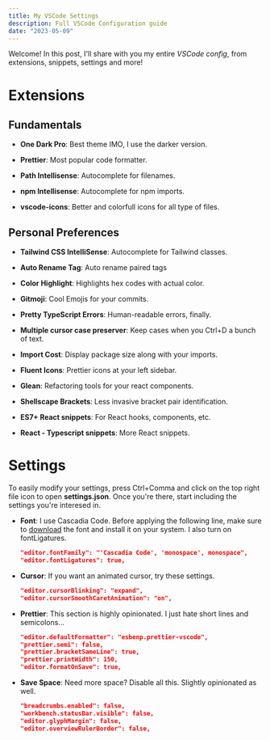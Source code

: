 ```yaml
---
title: My VSCode Settings
description: Full VSCode Configuration guide
date: "2023-05-09"
---
```


Welcome! In this post, I'll share with you my entire _VSCode config_, from extensions, snippets, settings and more!

# Extensions

## Fundamentals

- **One Dark Pro**: Best theme IMO, I use the darker version.

- **Prettier**: Most popular code formatter.

- **Path Intellisense**: Autocomplete for filenames.

- **npm Intellisense**: Autocomplete for npm imports.

- **vscode-icons**: Better and colorfull icons for all type of files.

## Personal Preferences

- **Tailwind CSS IntelliSense**: Autocomplete for Tailwind classes.

- **Auto Rename Tag**: Auto rename paired tags

- **Color Highlight**: Highlights hex codes with actual color.

- **Gitmoji**: Cool Emojis for your commits.

- **Pretty TypeScript Errors**: Human-readable errors, finally.

- **Multiple cursor case preserver**: Keep cases when you Ctrl+D a bunch of text.

- **Import Cost**: Display package size along with your imports.

- **Fluent Icons**: Prettier icons at your left sidebar.

- **Glean**: Refactoring tools for your react components.

- **Shellscape Brackets**: Less invasive bracket pair identification.

- **ES7+ React snippets**: For React hooks, components, etc.

- **React - Typescript snippets**: More React snippets.

# Settings

To easily modify your settings, press Ctrl+Comma and click on the top right file icon to open **settings.json**.
Once you're there, start including the settings you're interesed in.

- **Font**: I use Cascadia Code. Before applying the following line, make sure to [download](https://github.com/microsoft/cascadia-code/releases/tag/v2111.01) the font and install it on your system. I also turn on fontLigatures.

  ```json title="settings.json"
  "editor.fontFamily": "'Cascadia Code', 'monospace', monospace",
  "editor.fontLigatures": true,
  ```

- **Cursor**: If you want an animated cursor, try these settings.

  ```json title="settings.json"
  "editor.cursorBlinking": "expand",
  "editor.cursorSmoothCaretAnimation": "on",
  ```

- **Prettier**: This section is highly opinionated. I just hate short lines and semicolons...

  ```json title="settings.json"
  "editor.defaultFormatter": "esbenp.prettier-vscode",
  "prettier.semi": false,
  "prettier.bracketSameLine": true,
  "prettier.printWidth": 150,
  "editor.formatOnSave": true,
  ```

- **Save Space**: Need more space? Disable all this. Slightly opinionated as well.

  ```json title="settings.json"
  "breadcrumbs.enabled": false,
  "workbench.statusBar.visible": false,
  "editor.glyphMargin": false,
  "editor.overviewRulerBorder": false,
  ```
